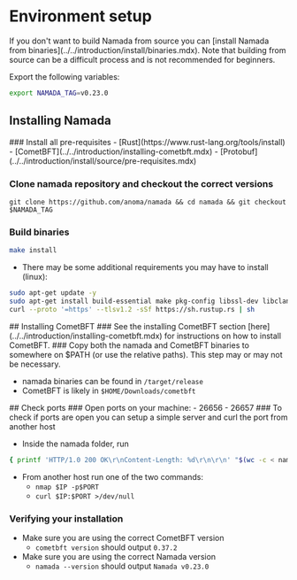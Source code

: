 
# Environment setup

<Callout type="info">
If you don't want to build Namada from source you can [install Namada from binaries](../../introduction/install/binaries.mdx).
Note that building from source can be a difficult process and is not recommended for beginners.
</Callout>

Export the following variables:

```bash copy
export NAMADA_TAG=v0.23.0
```


## Installing Namada
<Steps>
### Install all pre-requisites
    - [Rust](https://www.rust-lang.org/tools/install)
    - [CometBFT](../../introduction/installing-cometbft.mdx)
    - [Protobuf](../../introduction/install/source/pre-requisites.mdx)

### Clone namada repository and checkout the correct versions

```shell copy
git clone https://github.com/anoma/namada && cd namada && git checkout $NAMADA_TAG
```
###  Build binaries
```bash copy
make install
```
- There may be some additional requirements you may have to install (linux):
```bash copy
sudo apt-get update -y
sudo apt-get install build-essential make pkg-config libssl-dev libclang-dev -y
curl --proto '=https' --tlsv1.2 -sSf https://sh.rustup.rs | sh
```
</Steps>
## Installing CometBFT
<Steps>
### See the installing CometBFT section [here](../../introduction/installing-cometbft.mdx) for instructions on how to install CometBFT.
### Copy both the namada and CometBFT binaries to somewhere on $PATH (or use the relative paths). This step may or may not be necessary.
    
- namada binaries can be found in `/target/release`
- CometBFT is likely in `$HOME/Downloads/cometbft`
</Steps>
## Check ports
<Steps>
### Open ports on your machine:
    - 26656
    - 26657
### To check if ports are open you can setup a simple server and curl the port from another host
        
- Inside the namada folder, run 
``` bash
{ printf 'HTTP/1.0 200 OK\r\nContent-Length: %d\r\n\r\n' "$(wc -c < namada)"; cat namada; } | nc -l $PORT
```

- From another host run one of the two commands:
    - `nmap $IP -p$PORT`
    - `curl $IP:$PORT >/dev/null`

### Verifying your installation
- Make sure you are using the correct CometBFT version
    - `cometbft version` should output `0.37.2`
- Make sure you are using the correct Namada version
    - `namada --version` should output `Namada v0.23.0`

</Steps>
